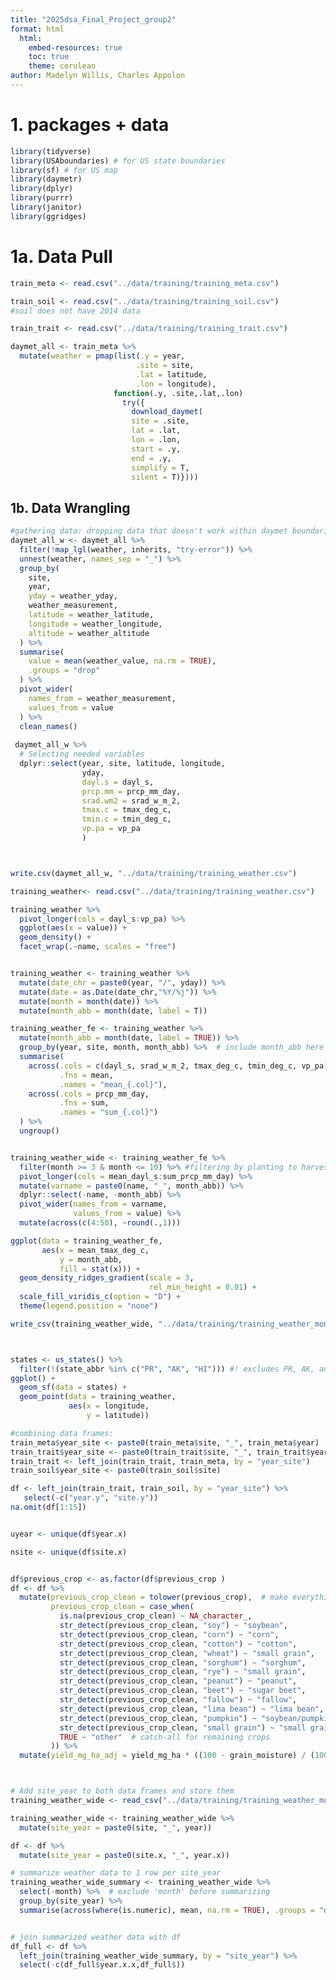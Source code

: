 ```yaml
---
title: "2025dsa_Final_Project_group2"
format: html
  html:
    embed-resources: true
    toc: true
    theme: cerulean
author: Madelyn Willis, Charles Appolon
---
```

# 1. packages + data

```r
library(tidyverse)
library(USAboundaries) # for US state boundaries
library(sf) # for US map
library(daymetr)
library(dplyr)
library(purrr)
library(janitor)
library(ggridges)
```



# 1a. Data Pull

```r

train_meta <- read.csv("../data/training/training_meta.csv")

train_soil <- read.csv("../data/training/training_soil.csv")
#soil does not have 2014 data

train_trait <- read.csv("../data/training/training_trait.csv")

daymet_all <- train_meta %>%
  mutate(weather = pmap(list(.y = year,
                            .site = site,
                            .lat = latitude,
                            .lon = longitude),
                       function(.y, .site,.lat,.lon)
                         try({
                           download_daymet(
                           site = .site,
                           lat = .lat,
                           lon = .lon,
                           start = .y,
                           end = .y,
                           simplify = T,
                           silent = T)})))


```

## 1b. Data Wrangling

```r
#gathering data: dropping data that doesn't work within daymet boundaries.
daymet_all_w <- daymet_all %>%
  filter(!map_lgl(weather, inherits, "try-error")) %>%
  unnest(weather, names_sep = "_") %>%
  group_by(
    site,
    year,
    yday = weather_yday,
    weather_measurement,
    latitude = weather_latitude,
    longitude = weather_longitude,
    altitude = weather_altitude
  ) %>%
  summarise(
    value = mean(weather_value, na.rm = TRUE),
    .groups = "drop"
  ) %>%
  pivot_wider(
    names_from = weather_measurement,
    values_from = value
  ) %>%
  clean_names()
 
 daymet_all_w %>%
  # Selecting needed variables
  dplyr::select(year, site, latitude, longitude,
                yday,
                dayl.s = dayl_s, 
                prcp.mm = prcp_mm_day,
                srad.wm2 = srad_w_m_2, 
                tmax.c = tmax_deg_c, 
                tmin.c = tmin_deg_c,
                vp.pa = vp_pa
                ) 



write.csv(daymet_all_w, "../data/training/training_weather.csv")


```

```r
training_weather<- read.csv("../data/training/training_weather.csv")

training_weather %>%
  pivot_longer(cols = dayl_s:vp_pa) %>%
  ggplot(aes(x = value)) + 
  geom_density() +
  facet_wrap(.~name, scales = "free")


training_weather <- training_weather %>%
  mutate(date_chr = paste0(year, "/", yday)) %>%
  mutate(date = as.Date(date_chr,"%Y/%j")) %>%
  mutate(month = month(date)) %>%
  mutate(month_abb = month(date, label = T))

training_weather_fe <- training_weather %>%
  mutate(month_abb = month(date, label = TRUE)) %>%
  group_by(year, site, month, month_abb) %>%  # include month_abb here
  summarise(
    across(.cols = c(dayl_s, srad_w_m_2, tmax_deg_c, tmin_deg_c, vp_pa),
           .fns = mean,
           .names = "mean_{.col}"),
    across(.cols = prcp_mm_day,
           .fns = sum,
           .names = "sum_{.col}")
  ) %>%
  ungroup()


training_weather_wide <- training_weather_fe %>%
  filter(month >= 3 & month <= 10) %>% #filtering by planting to harvest months 
  pivot_longer(cols = mean_dayl_s:sum_prcp_mm_day) %>%
  mutate(varname = paste0(name, "_", month_abb)) %>%
  dplyr::select(-name, -month_abb) %>%
  pivot_wider(names_from = varname,
              values_from = value) %>%
  mutate(across(c(4:50), ~round(.,1)))

ggplot(data = training_weather_fe,
       aes(x = mean_tmax_deg_c,
           y = month_abb,
           fill = stat(x))) +
  geom_density_ridges_gradient(scale = 3,
                               rel_min_height = 0.01) +
  scale_fill_viridis_c(option = "D") + 
  theme(legend.position = "none")

write_csv(training_weather_wide, "../data/training/training_weather_monthsum.csv")




```



```r
states <- us_states() %>% 
  filter(!(state_abbr %in% c("PR", "AK", "HI"))) #! excludes PR, AK, and HI
ggplot() +
  geom_sf(data = states) +
  geom_point(data = training_weather,
             aes(x = longitude,
                 y = latitude))


```

```r
#combining data frames:
train_meta$year_site <- paste0(train_meta$site, "_", train_meta$year)
train_trait$year_site <- paste0(train_trait$site, "_", train_trait$year)
train_trait <- left_join(train_trait, train_meta, by = "year_site")
train_soil$year_site <- paste0(train_soil$site)

df <- left_join(train_trait, train_soil, by = "year_site") %>%
   select(-c("year.y", "site.y"))
na.omit(df[1:15])


uyear <- unique(df$year.x)

nsite <- unique(df$site.x)


df$previous_crop <- as.factor(df$previous_crop )
df <- df %>%
  mutate(previous_crop_clean = tolower(previous_crop),  # make everything lowercase
         previous_crop_clean = case_when(
           is.na(previous_crop_clean) ~ NA_character_,
           str_detect(previous_crop_clean, "soy") ~ "soybean",
           str_detect(previous_crop_clean, "corn") ~ "corn",
           str_detect(previous_crop_clean, "cotton") ~ "cotton",
           str_detect(previous_crop_clean, "wheat") ~ "small grain",
           str_detect(previous_crop_clean, "sorghum") ~ "sorghum",
           str_detect(previous_crop_clean, "rye") ~ "small grain",
           str_detect(previous_crop_clean, "peanut") ~ "peanut",
           str_detect(previous_crop_clean, "beet") ~ "sugar beet",
           str_detect(previous_crop_clean, "fallow") ~ "fallow",
           str_detect(previous_crop_clean, "lima bean") ~ "lima bean",
           str_detect(previous_crop_clean, "pumpkin") ~ "soybean/pumpkin", # keep as soybean if mixed
           str_detect(previous_crop_clean, "small grain") ~ "small grain",
           TRUE ~ "other"  # catch-all for remaining crops
         )) %>%
  mutate(yield_mg_ha_adj = yield_mg_ha * ((100 - grain_moisture) / (100 - 15.5)))




```

```r
# Add site_year to both data frames and store them
training_weather_wide <- read_csv("../data/training/training_weather_monthsum.csv")

training_weather_wide <- training_weather_wide %>%
  mutate(site_year = paste0(site, "_", year))

df <- df %>%
  mutate(site_year = paste0(site.x, "_", year.x))

# summarize weather data to 1 row per site_year
training_weather_wide_summary <- training_weather_wide %>%
  select(-month) %>%  # exclude 'month' before summarizing
  group_by(site_year) %>%
  summarise(across(where(is.numeric), mean, na.rm = TRUE), .groups = "drop")


# join summarized weather data with df
df_full <- df %>%
  left_join(training_weather_wide_summary, by = "site_year") %>%
  select(-c(df_full$year.x.x,df_full$))

```



